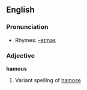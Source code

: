 ==English==

===Pronunciation===
*Rhymes: [[Rhymes:English:-eɪməs|-eɪməs]]

===Adjective===
'''hamous'''
# Variant spelling of [[hamose]]